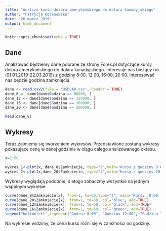 ```yaml
---
title: "Analiza kursu dolara amerykańskiego do dolara kanadyjskiego"
author: "Patrycja Kolanowska"
date: "26 marca 2019"
output: html_document
---
```


```r
knitr::opts_chunk$set(echo = TRUE)
```

## Dane

Analizować będziemy dane pobrane ze strony Forex.pl dotyczące kursy dolara amerykańskiego do dolara kanadyjskiego. Interesuje nas bieżący rok (01.01.2019-22.03.2019) z godziny 8:00, 12:00, 16:00, 20:00. Interesować nas będzie godzina zamknięcia.

```r
dane <- read.csv2(file = 'USDCAD.csv', header = TRUE)
dane_8 <- dane[dane$Godzina == 80000, ]
dane_12 <- dane[dane$Godzina == 120000, ]
dane_16 <- dane[dane$Godzina == 160000, ]
dane_20 <- dane[dane$Godzina == 200000, ]

head(dane_8)
```

## Wykresy
Teraz zajmiemy się tworzeniem wykresów. Przedstawione zostaną wykresy pokazujące cenę w danej godzinie w ciągu całego analizowanego okresu.


```r
x=1:58 

wykres_1<-plot(x, dane_8$Zamkniecie, type="l",main="Kursy z godziny 8:00", xlab="Dni", ylab="Cena")
wykres_2<-plot(x,dane_20$Zamkniecie, type="l",main="Kursy z godziny 20:00", xlab="Dni", ylab="Cena")
```

Wykresy wyglądają podobnie, dlatego zobaczmy wszystkie na jednym wspólnym wykresie

```r
curve(dane_8$Zamkniecie[x], from=1, to=60,type="l", main="Kursy  8:00, 12:00, 16:00, 20:00", xlab="Dni", ylab="Cena", col="red")
curve(dane_20$Zamkniecie[x], from=1, to=60, col="blue", add=TRUE)
curve(dane_12$Zamkniecie[x], from=1, to=60, col="black", add=TRUE)
curve(dane_16$Zamkniecie[x], from=1, to=60, col="green", add=TRUE)
legend("bottomleft",legend=c("Godzna 8:00", "Godzina 12:00", "Godzina 16:00", "Godzina 20:00"), col=c("red","black","green", "blue"), lwd=2)
```


Na wykresie widzimy, że cena kursu różni się w zależności od godziny. 


